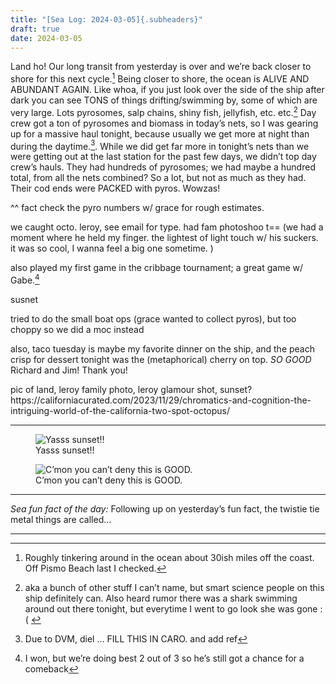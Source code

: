 ```yaml
---
title: "[Sea Log: 2024-03-05]{.subheaders}"
draft: true
date: 2024-03-05
---
```


::: {.div .bodyfont}

Land ho! Our long transit from yesterday is over and we're back closer to shore for this next cycle.^[Roughly tinkering around in the ocean about 30ish miles off the coast. Off Pismo Beach last I checked.] Being closer to shore, the ocean is ALIVE AND ABUNDANT AGAIN. Like whoa, if you just look over the side of the ship after dark you can see TONS of things drifting/swimming by, some of which are very large. Lots pyrosomes, salp chains, shiny fish, jellyfish, etc. etc.^[aka a bunch of other stuff I can't name, but smart science people on this ship definitely can. Also heard rumor there was a shark swimming around out there tonight, but everytime I went to go look she was gone :( ] Day crew got a ton of pyrosomes and biomass in today's nets, so I was gearing up for a massive haul tonight, because usually we get more at night than during the daytime.^[Due to DVM, diel ... FILL THIS IN CARO. and add ref]. While we did get far more in tonight's nets than we were getting out at the last station for the past few days, we didn't top day crew's hauls. They had hundreds of pyrosomes; we had maybe a hundred total, from all the nets combined? So a lot, but not as much as they had. Their cod ends were PACKED with pyros. Wowzas!

^^ fact check the pyro numbers w/ grace for rough estimates. 

we caught octo. leroy, see email for type. had fam photoshoo t== (we had a moment where he held my finger. the lightest of light touch w/ his suckers. it was so cool, I wanna feel a big one sometime. )

also played my first game in the cribbage tournament; a great game w/ Gabe.^[I won, but we're doing best 2 out of 3 so he's still got a chance for a comeback]

susnet

tried to do the small boat ops (grace wanted to collect pyros), but too choppy so we did a moc instead

also, taco tuesday is maybe my favorite dinner on the ship, and the peach crisp for dessert tonight was the (metaphorical) cherry on top. *SO GOOD* Richard and Jim! Thank you!

pic of land, leroy family photo, leroy glamour shot, sunset? 
https://californiacurated.com/2023/11/29/chromatics-and-cognition-the-intriguing-world-of-the-california-two-spot-octopus/

----

::: {layout-ncol=2}

![Yasss sunset!!](pics/sunset14.jpg){fig-alt="gorgeous pastel/streaky clouds at sunset"}

![C'mon you can't deny this is GOOD.](pics/sunset15.jpg){fig-alt="gorgeous pastel/streaky clouds at sunset"}
:::

----

*Sea fun fact of the day:* Following up on yesterday's fun fact, the twistie tie metal things are called... 

----

:::



